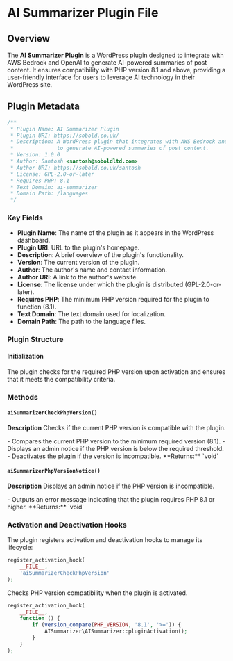 
# AI Summarizer Plugin File

## Overview

The **AI Summarizer Plugin** is a WordPress plugin designed to integrate with AWS Bedrock and OpenAI to generate AI-powered summaries of post content. It ensures compatibility with PHP version 8.1 and above, providing a user-friendly interface for users to leverage AI technology in their WordPress site.

## Plugin Metadata

```php
/**
 * Plugin Name: AI Summarizer Plugin
 * Plugin URI: https://sobold.co.uk/
 * Description: A WordPress plugin that integrates with AWS Bedrock and OpenAI
 *              to generate AI-powered summaries of post content.
 * Version: 1.0.0
 * Author: Santosh <santosh@soboldltd.com>
 * Author URI: https://sobold.co.uk/santosh
 * License: GPL-2.0-or-later
 * Requires PHP: 8.1
 * Text Domain: ai-summarizer
 * Domain Path: /languages
 */
```

### Key Fields

-   **Plugin Name**: The name of the plugin as it appears in the WordPress dashboard.
-   **Plugin URI**: URL to the plugin's homepage.
-   **Description**: A brief overview of the plugin's functionality.
-   **Version**: The current version of the plugin.
-   **Author**: The author's name and contact information.
-   **Author URI**: A link to the author's website.
-   **License**: The license under which the plugin is distributed (GPL-2.0-or-later).
-   **Requires PHP**: The minimum PHP version required for the plugin to function (8.1).
-   **Text Domain**: The text domain used for localization.
-   **Domain Path**: The path to the language files.

### Plugin Structure

#### Initialization

The plugin checks for the required PHP version upon activation and ensures that it meets the compatibility criteria.

### Methods

#### `aiSummarizerCheckPhpVersion()`

**Description**
Checks if the current PHP version is compatible with the plugin.

<Callout type="info">
    - Compares the current PHP version to the minimum required version (8.1). -
    Displays an admin notice if the PHP version is below the required threshold.
    - Deactivates the plugin if the version is incompatible.
</Callout>
**Returns:** `void`

#### `aiSummarizerPhpVersionNotice()`

**Description**
Displays an admin notice if the PHP version is incompatible.

<Callout type="info">
    - Outputs an error message indicating that the plugin requires PHP 8.1 or
    higher.
</Callout>
**Returns:** `void`

### Activation and Deactivation Hooks

The plugin registers activation and deactivation hooks to manage its lifecycle:

```php
register_activation_hook(
    __FILE__,
    'aiSummarizerCheckPhpVersion'
);
```

<Callout type="alert">
    Checks PHP version compatibility when the plugin is activated.
</Callout>

```php
register_activation_hook(
    __FILE__,
    function () {
        if (version_compare(PHP_VERSION, '8.1', '>=')) {
            AISummarizer\AISummarizer::pluginActivation();
        }
    }
);
```
